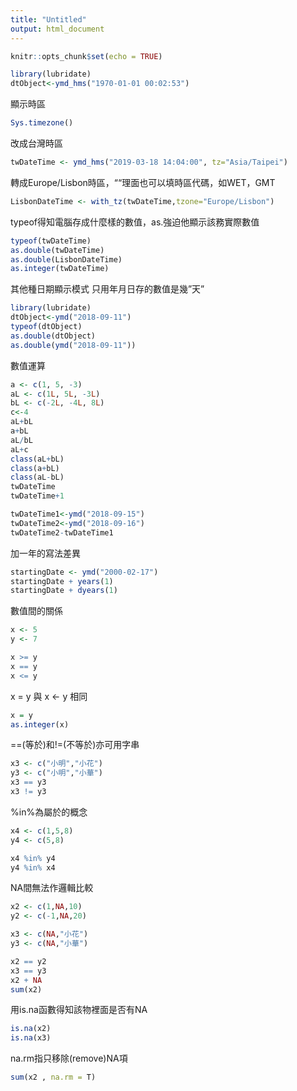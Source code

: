 ```yaml
---
title: "Untitled"
output: html_document
---
```

```r
knitr::opts_chunk$set(echo = TRUE)
```

```r
library(lubridate)
dtObject<-ymd_hms("1970-01-01 00:02:53") 
```

顯示時區
```r
Sys.timezone()
```

改成台灣時區
```r
twDateTime <- ymd_hms("2019-03-18 14:04:00", tz="Asia/Taipei")
```

轉成Europe/Lisbon時區，""理面也可以填時區代碼，如WET，GMT
```r
LisbonDateTime <- with_tz(twDateTime,tzone="Europe/Lisbon")
```

typeof得知電腦存成什麼樣的數值，as.強迫他顯示該務實際數值
```r
typeof(twDateTime)
as.double(twDateTime)
as.double(LisbonDateTime)
as.integer(twDateTime)
```

其他種日期顯示模式
只用年月日存的數值是幾"天"
```r
library(lubridate)
dtObject<-ymd("2018-09-11")
typeof(dtObject)
as.double(dtObject)
as.double(ymd("2018-09-11"))
```

數值運算
```r
a <- c(1, 5, -3)
aL <- c(1L, 5L, -3L)
bL <- c(-2L, -4L, 8L)
c<-4
aL+bL
a+bL
aL/bL
aL+c
class(aL+bL)
class(a+bL)
class(aL-bL)
twDateTime
twDateTime+1
```


```r
twDateTime1<-ymd("2018-09-15")
twDateTime2<-ymd("2018-09-16")
twDateTime2-twDateTime1
```

加一年的寫法差異
```r
startingDate <- ymd("2000-02-17")
startingDate + years(1)
startingDate + dyears(1)
```

數值間的關係
```r
x <- 5
y <- 7

x >= y
x == y
x <= y
```

x = y 與 x <- y 相同
```r
x = y
as.integer(x)
```

==(等於)和!=(不等於)亦可用字串
```r
x3 <- c("小明","小花")
y3 <- c("小明","小華")
x3 == y3
x3 != y3
```

%in%為屬於的概念
```r
x4 <- c(1,5,8)
y4 <- c(5,8)

x4 %in% y4
y4 %in% x4
```

NA間無法作邏輯比較
```r
x2 <- c(1,NA,10)
y2 <- c(-1,NA,20)

x3 <- c(NA,"小花")
y3 <- c(NA,"小華")

x2 == y2
x3 == y3
x2 + NA
sum(x2)
```

用is.na函數得知該物裡面是否有NA
```r
is.na(x2)
is.na(x3)
```

na.rm指只移除(remove)NA項
```r
sum(x2 , na.rm = T)
```